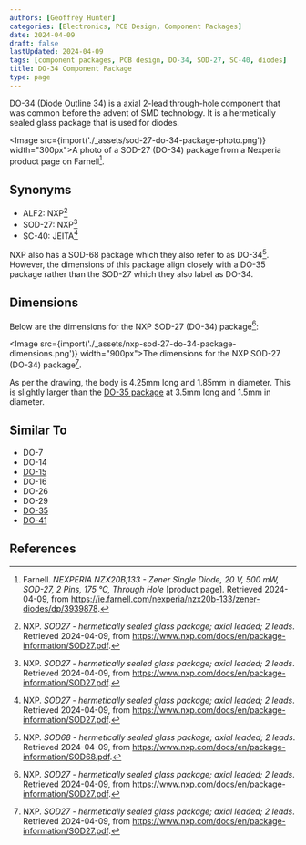 ```yaml
---
authors: [Geoffrey Hunter]
categories: [Electronics, PCB Design, Component Packages]
date: 2024-04-09
draft: false
lastUpdated: 2024-04-09
tags: [component packages, PCB design, DO-34, SOD-27, SC-40, diodes]
title: DO-34 Component Package
type: page
---
```



DO-34 (Diode Outline 34) is a axial 2-lead through-hole component that was common before the advent of SMD technology. It is a hermetically sealed glass package that is used for diodes.

<Image src={import('./_assets/sod-27-do-34-package-photo.png')} width="300px">A photo of a SOD-27 (DO-34) package from a Nexperia product page on Farnell[^farnell-nexperia-nzx20b133].</Image>

## Synonyms

* ALF2: NXP[^nxp-sod-27-package-info]
* SOD-27: NXP[^nxp-sod-27-package-info]
* SC-40: JEITA[^nxp-sod-27-package-info]

NXP also has a SOD-68 package which they also refer to as DO-34[^nxp-sod-68-package-info]. However, the dimensions of this package align closely with a DO-35 package rather than the SOD-27 which they also label as DO-34.

## Dimensions

Below are the dimensions for the NXP SOD-27 (DO-34) package[^nxp-sod-27-package-info]:

<Image src={import('./_assets/nxp-sod-27-do-34-package-dimensions.png')} width="900px">The dimensions for the NXP SOD-27 (DO-34) package[^nxp-sod-27-package-info].</Image>

As per the drawing, the body is 4.25mm long and 1.85mm in diameter. This is slightly larger than the [DO-35 package](/pcb-design/component-packages/do-35-component-package/) at 3.5mm long and 1.5mm in diameter.

## Similar To

* DO-7
* DO-14
* [DO-15](/pcb-design/component-packages/do-15-component-package/)
* DO-16
* DO-26
* DO-29
* [DO-35](/pcb-design/component-packages/do-35-component-package/)
* [DO-41](/pcb-design/component-packages/do-41-component-package/)

## References

[^nxp-sod-27-package-info]: NXP. _SOD27 - hermetically sealed glass package; axial leaded; 2 leads_. Retrieved 2024-04-09, from https://www.nxp.com/docs/en/package-information/SOD27.pdf.
[^nxp-sod-68-package-info]: NXP. _SOD68 - hermetically sealed glass package; axial leaded; 2 leads_. Retrieved 2024-04-09, from https://www.nxp.com/docs/en/package-information/SOD68.pdf.
[^farnell-nexperia-nzx20b133]: Farnell. _NEXPERIA NZX20B,133 - Zener Single Diode, 20 V, 500 mW, SOD-27, 2 Pins, 175 °C, Through Hole_ [product page]. Retrieved 2024-04-09, from https://ie.farnell.com/nexperia/nzx20b-133/zener-diodes/dp/3939878.